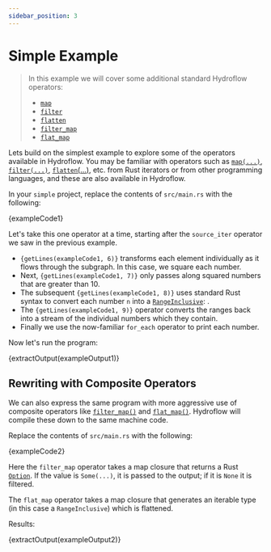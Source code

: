```yaml
---
sidebar_position: 3
---
```


# Simple Example
> In this example we will cover some additional standard Hydroflow operators:
> - [`map`](../syntax/surface_ops_gen.md#map)
> - [`filter`](../syntax/surface_ops_gen.md#filter)
> - [`flatten`](../syntax/surface_ops_gen.md#flatten)
> - [`filter_map`](../syntax/surface_ops_gen.md#filter_map)
> - [`flat_map`](../syntax/surface_ops_gen.md#flat_map)

Lets build on the simplest example to explore some of the operators available
in Hydroflow. You may be familiar with operators such as [`map(...)`](../syntax/surface_ops_gen.md#map),
[`filter(...)`](../syntax/surface_ops_gen.md#filter), [`flatten`(...)](../syntax/surface_ops_gen.md#flatten),
etc. from Rust iterators or from other programming languages, and these are
also available in Hydroflow.

In your `simple` project, replace the contents of `src/main.rs` with the following:

<CodeBlock language="rust" showLineNumbers>{exampleCode1}</CodeBlock>

Let's take this one operator at a time, starting after the `source_iter` operator we saw in the previous example.

<ul>
    <li>
        <code>{getLines(exampleCode1, 6)}</code> transforms each element individually as it flows through the subgraph.
        In this case, we square each number.
    </li>
    <li>
        Next, <code>{getLines(exampleCode1, 7)}</code> only passes along squared numbers that are greater than 10.
    </li>
    <li>
        The subsequent <code>{getLines(exampleCode1, 8)}</code> uses standard Rust syntax to convert each number <code>n</code> into a
        <a href="https://doc.rust-lang.org/std/ops/struct.RangeInclusive.html"><code>RangeInclusive</code></a>: <InlineMath math="\{n, n+1\}" />.
    </li>
    <li>
        The <code>{getLines(exampleCode1, 9)}</code> operator converts the ranges back
        into a stream of the individual numbers which they contain.
    </li>
    <li>Finally we use the now-familiar <code>for_each</code> operator to print each number.</li>
</ul>

Now let's run the program:

<CodeBlock language="console">{extractOutput(exampleOutput1)}</CodeBlock>

## Rewriting with Composite Operators
We can also express the same program with more aggressive use of composite operators like
[`filter_map()`](../syntax/surface_ops_gen.md#filtermap) and [`flat_map()`](../syntax/surface_ops_gen.md#flat_map). Hydroflow will compile these down to the same
machine code.

Replace the contents of `src/main.rs` with the following:

<CodeBlock language="rust" showLineNumbers>{exampleCode2}</CodeBlock>

Here the `filter_map` operator takes a map closure that returns a Rust [`Option`](https://doc.rust-lang.org/std/option/enum.Option.html).
If the value is `Some(...)`, it is passed to the output; if it is `None` it is filtered.

The `flat_map` operator takes a map closure that generates an iterable type (in this case a `RangeInclusive`)
which is flattened.

Results:

<CodeBlock language="console">{extractOutput(exampleOutput2)}</CodeBlock>
